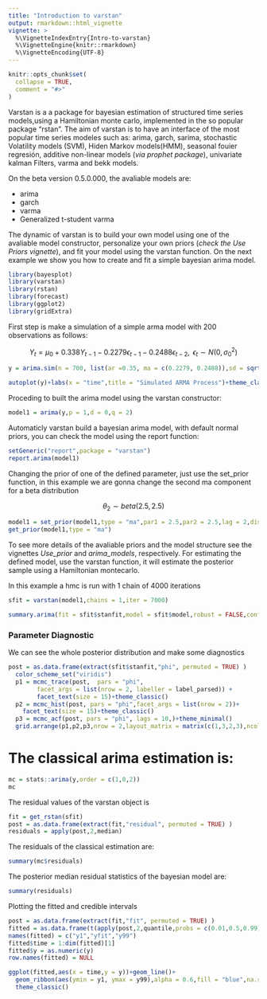 ```yaml
---
title: "Introduction to varstan"
output: rmarkdown::html_vignette
vignette: >
  %\VignetteIndexEntry{Intro-to-varstan}
  %\VignetteEngine{knitr::rmarkdown}
  %\VignetteEncoding{UTF-8}
---
```


```r
knitr::opts_chunk$set(
  collapse = TRUE,
  comment = "#>"
)
```

Varstan is a a package for bayesian estimation of structured time series models,using a Hamiltonian monte carlo, implemented in the so popular package "rstan". The aim of varstan is to have an interface of the most popular time series modeles such as: arima, garch, sarima, stochastic Volatility models (SVM), Hiden Markov models(HMM), seasonal fouier regresión, additive non-linear models (*via prophet package*), univariate kalman Filters, varma and bekk models.

On the beta version 0.5.0.000, the avaliable models are:
 
  + arima
  + garch
  + varma
  + Generalized t-student varma

The dynamic of varstan is to build your own model using one of the avaliable model constructor, personalize your own priors (*check the Use Priors vignette*), and fit your model using the varstan function. On the next example we show you how to create and fit a simple bayesian arima model.


```r
library(bayesplot)
library(varstan)
library(rstan)
library(forecast)
library(ggplot2)
library(gridExtra)
```

First step is make a simulation of a simple arma model with 200 observations as follows:

$$Y_t = \mu_0 + 0.338Y_{t-1} - 0.2279\epsilon_{t-1} - 0.2488\epsilon_{t-2}, \text{ } \epsilon_t \sim N(0,\sigma^2_0)  $$

```r
y = arima.sim(n = 700, list(ar =0.35, ma = c(0.2279, 0.2488)),sd = sqrt(0.1796))

autoplot(y)+labs(x = "time",title = "Simulated ARMA Process")+theme_classic()
```

Proceding to built the arima model using the varstan constructor:
```r
model1 = arima(y,p = 1,d = 0,q = 2)
```

Automaticly varstan build a bayesian arima model, with default normal priors, you can check the model using the report function:

```r
setGeneric("report",package = "varstan")
report.arima(model1)
```

Changing the prior of one of the defined parameter, just use the set_prior function, in this example we are gonna change the second ma component for a beta distribution

$$\theta_2 \sim beta(2.5,2.5)$$

```r
model1 = set_prior(model1,type = "ma",par1 = 2.5,par2 = 2.5,lag = 2,dist = "beta")
get_prior(model1,type = "ma")
```

To see more details of the avaliable priors and the model structure see the vignettes *Use_prior* and *arima_models*, respectively. For estimating the defined model, use the varstan function, it will estimate the posterior sample using a Hamiltonian montecarlo.

In this example a hmc is run with 1 chain of 4000 iterations 

```r
sfit = varstan(model1,chains = 1,iter = 7000)
```


```r
summary.arima(fit = sfit$stanfit,model = sfit$model,robust = FALSE,conf = 0.975 )
```



### Parameter Diagnostic

We can see the whole posterior distribution and make some diagnostics

```r
post = as.data.frame(extract(sfit$stanfit,"phi", permuted = TRUE) )
  color_scheme_set("viridis")
  p1 = mcmc_trace(post,  pars = "phi",
        facet_args = list(nrow = 2, labeller = label_parsed)) + 
        facet_text(size = 15)+theme_classic()
  p2 = mcmc_hist(post, pars = "phi",facet_args = list(nrow = 2))+
    facet_text(size = 15)+theme_classic()
  p3 = mcmc_acf(post, pars = "phi", lags = 10,)+theme_minimal()
  grid.arrange(p1,p2,p3,nrow = 2,layout_matrix = matrix(c(1,3,2,3),ncol=2,byrow=TRUE))

```



# The classical arima estimation is:

```r
mc = stats::arima(y,order = c(1,0,2))
mc
```


The residual values of the varstan object is

```r
fit = get_rstan(sfit)
post = as.data.frame(extract(fit,"residual", permuted = TRUE) )
residuals = apply(post,2,median)
```


The residuals of the classical estimation are:

```r
summary(mc$residuals)
```

The posterior median residual statistics of the bayesian model are:
```r
summary(residuals)
```


Plotting the fitted and credible intervals

```r
post = as.data.frame(extract(fit,"fit", permuted = TRUE) )
fitted = as.data.frame(t(apply(post,2,quantile,probs = c(0.01,0.5,0.99))))
names(fitted) = c("y1","yfit","y99")
fitted$time = 1:dim(fitted)[1]
fitted$y = as.numeric(y) 
row.names(fitted) = NULL

ggplot(fitted,aes(x = time,y = y))+geom_line()+
  geom_ribbon(aes(ymin = y1, ymax = y99),alpha = 0.6,fill = "blue",na.rm = TRUE)+
  theme_classic()

```




